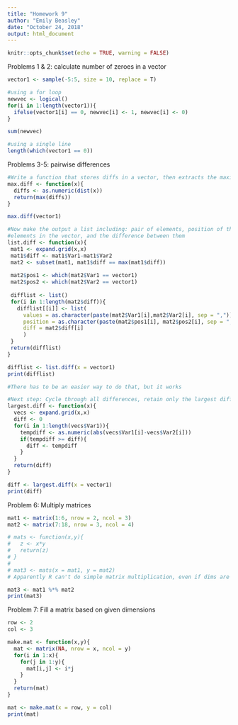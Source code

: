 ```yaml
---
title: "Homework 9"
author: "Emily Beasley"
date: "October 24, 2018"
output: html_document
---
```


```r
knitr::opts_chunk$set(echo = TRUE, warning = FALSE)
```

Problems 1 & 2: calculate number of zeroes in a vector
```r
vector1 <- sample(-5:5, size = 10, replace = T)

#using a for loop
newvec <- logical()
for(i in 1:length(vector1)){
  ifelse(vector1[i] == 0, newvec[i] <- 1, newvec[i] <- 0)
}

sum(newvec)

#using a single line
length(which(vector1 == 0))
```

Problems 3-5: pairwise differences
```r
#Write a function that stores diffs in a vector, then extracts the maximum value
max.diff <- function(x){
  diffs <- as.numeric(dist(x))
  return(max(diffs))
}

max.diff(vector1)

#Now make the output a list including: pair of elements, position of these
#elements in the vector, and the difference between them
list.diff <- function(x){
 mat1 <- expand.grid(x,x)
 mat1$diff <- mat1$Var1-mat1$Var2
 mat2 <- subset(mat1, mat1$diff == max(mat1$diff))
 
 mat2$pos1 <- which(mat2$Var1 == vector1)
 mat2$pos2 <- which(mat2$Var2 == vector1)
 
 difflist <- list()
 for(i in 1:length(mat2$diff)){
   difflist[[i]] <- list(
     values = as.character(paste(mat2$Var1[i],mat2$Var2[i], sep = ",")),
     position = as.character(paste(mat2$pos1[i], mat2$pos2[i], sep = ",")),
     diff = mat2$diff[i]
     )
 }
 return(difflist)
}

difflist <- list.diff(x = vector1)
print(difflist)

#There has to be an easier way to do that, but it works

#Next step: Cycle through all differences, retain only the largest difference
largest.diff <- function(x){
  vecs <- expand.grid(x,x)
  diff <- 0
  for(i in 1:length(vecs$Var1)){
    tempdiff <- as.numeric(abs(vecs$Var1[i]-vecs$Var2[i]))
    if(tempdiff >= diff){
      diff <- tempdiff
    }
  }
  return(diff)
}

diff <- largest.diff(x = vector1)
print(diff)
```

Problem 6: Multiply matrices
```r
mat1 <- matrix(1:6, nrow = 2, ncol = 3)
mat2 <- matrix(7:18, nrow = 3, ncol = 4)

# mats <- function(x,y){
#   z <- x*y
#   return(z)
# }
# 
# mat3 <- mats(x = mat1, y = mat2) 
# Apparently R can't do simple matrix multiplication, even if dims are correct

mat3 <- mat1 %*% mat2
print(mat3)
```

Problem 7: Fill a matrix based on given dimensions
```r
row <- 2
col <- 3

make.mat <- function(x,y){
  mat <- matrix(NA, nrow = x, ncol = y)
  for(i in 1:x){
    for(j in 1:y){
      mat[i,j] <- i*j
    }
  }
  return(mat)
}

mat <- make.mat(x = row, y = col)
print(mat)
```